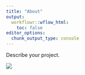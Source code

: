 ```yaml
---
title: "About"
output:
  workflowr::wflow_html:
    toc: false
editor_options:
  chunk_output_type: console
---
```


Describe your project.

![](https://github.com/cfcforever/Test/blob/master/fig/0daa_20211019_1128_1130.gif)

